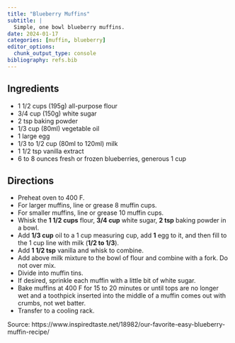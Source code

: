 ```yaml
---
title: "Blueberry Muffins"
subtitle: |
  Simple, one bowl blueberry muffins.
date: 2024-01-17
categories: [muffin, blueberry]
editor_options:
  chunk_output_type: console
bibliography: refs.bib
---
```


## Ingredients

* 1 1/2 cups (195g) all-purpose flour
* 3/4 cup (150g) white sugar
* 2 tsp baking powder
* 1/3 cup (80ml) vegetable oil
* 1 large egg
* 1/3 to 1/2 cup (80ml to 120ml) milk
* 1 1/2 tsp vanilla extract
* 6 to 8 ounces fresh or frozen blueberries, generous 1 cup

## Directions

* Preheat oven to 400 F. 
* For larger muffins, line or grease 8 muffin cups.
* For smaller muffins, line or grease 10 muffin cups.
* Whisk the **1 1/2 cups** flour, **3/4 cup** white sugar, **2 tsp** baking powder in a bowl.
* Add **1/3 cup** oil to a 1 cup measuring cup, add **1** egg to it, and then fill to the 1 cup line with milk (**1/2 to 1/3**).
* Add **1 1/2 tsp** vanilla and whisk to combine.
* Add above milk mixture to the bowl of flour and combine with a fork. Do not over mix.
* Divide into muffin tins.
* If desired, sprinkle each muffin with a little bit of white sugar.
* Bake muffins at 400 F for 15 to 20 minutes or until tops are no longer wet and a toothpick inserted into the middle of a muffin comes out with crumbs, not wet batter. 
* Transfer to a cooling rack.

Source: https://www.inspiredtaste.net/18982/our-favorite-easy-blueberry-muffin-recipe/
